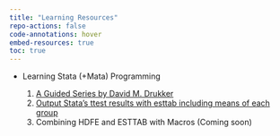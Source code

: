 ```yaml
---
title: "Learning Resources"
repo-actions: false
code-annotations: hover
embed-resources: true
toc: true
---
```


```{=html}
<ul>
  <li>Learning Stata (+Mata) Programming</li>
  <ol>
    <li><a href="https://blog.stata.com/2016/01/15/programming-an-estimation-command-in-stata-a-map-to-posted-entries/">A Guided Series by David M. Drukker</a></li>
    <li><a href="https://losetposet.wordpress.com/2016/06/16/output-statas-ttest-results-with-esttab-including-means-of-each-group/">Output Stata’s ttest results with esttab including means of each group</a></li>
    <li>Combining HDFE and ESTTAB with Macros (Coming soon)</li>
    </ol>
</ul>
```
